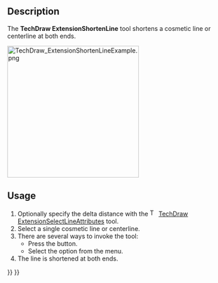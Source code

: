 <languages/>

{{Docnav
|[[TechDraw_ExtensionExtendLine|ExtensionExtendLine]]
|[[TechDraw_ExtensionLockUnlockView|ExtensionLockUnlockView]]
|[[TechDraw_Workbench|TechDraw]]
|IconL=TechDraw_ExtensionExtendLine.svg
|IconR=TechDraw_ExtensionLockUnlockView.svg
|IconC=Workbench_TechDraw.svg
}}

{{GuiCommand
|Name=TechDraw ExtensionShortenLine
|MenuLocation=TechDraw → Extensions: Attributes/Modifications → Shorten Line
|Workbenches=[[TechDraw_Workbench|TechDraw]]
|Shortcut=
|Version=0.20
|SeeAlso=[[TechDraw_ExtensionExtendLine|TechDraw ExtensionExtendLine]]
}}

==Description==

The '''TechDraw ExtensionShortenLine''' tool shortens a cosmetic line or centerline at both ends.

[[Image:TechDraw_ExtensionShortenLineExample.png|300px]]
{{Caption|On the right a centerline shortened at both ends}}

==Usage==

# Optionally specify the delta distance with the [[Image:TechDraw_ExtensionSelectLineAttributes.svg|16px]] [[TechDraw_ExtensionSelectLineAttributes|TechDraw ExtensionSelectLineAttributes]] tool.
# Select a single cosmetic line or centerline.
# There are several ways to invoke the tool:
#* Press the {{Button|[[Image:TechDraw_ExtensionShortenLine.svg|16px]] [[TechDraw_ExtensionShortenLine|Shorten Line]]}} button.
#* Select the {{MenuCommand|TechDraw → Extensions: Attributes/Modifications → [[Image:TechDraw_ExtensionShortenLine.svg|16px]] Shorten Line}} option from the menu.
# The line is shortened at both ends.


{{Docnav
|[[TechDraw_ExtensionExtendLine|ExtensionExtendLine]]
|[[TechDraw_ExtensionLockUnlockView|ExtensionLockUnlockView]]
|[[TechDraw_Workbench|TechDraw]]
|IconL=TechDraw_ExtensionExtendLine.svg
|IconR=TechDraw_ExtensionLockUnlockView.svg
|IconC=Workbench_TechDraw.svg
}}

{{TechDraw_Tools_navi{{#translation:}}}}
{{Userdocnavi{{#translation:}}}}